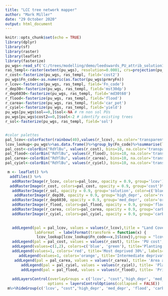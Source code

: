 ```yaml
---
title: "LCC tree network mapper"
author: "Mark Miller"
date: "29 October 2020"
output: html_document
---
```


```r
knitr::opts_chunk$set(echo = TRUE)
library(dplyr)
library(sf)
library(raster)
library(leaflet)
library(fasterize)
pu_wgs<-read_sf('C:/trees/modelling/demo/leedswards_PU_attrib_solution1_wgs.shp')
ras_templ<-raster(extent(pu_wgs), resolution=0.0001, crs=projection(pu_wgs))# approx 5m acc
r_cost<-fasterize(pu_wgs, ras_templ, field='cost2')
pu_wgs$Fn_code<-as.numeric(as.factor(pu_wgs$prmryFn))
r_lcov<-fasterize(pu_wgs, ras_templ, field='Fn_code')
r_dep30<-fasterize(pu_wgs, ras_templ, field='mst30dp')
r_dep6030<-fasterize(pu_wgs, ras_templ, field='md30t60')
r_flood<-fasterize(pu_wgs, ras_templ, field='flood')
r_carea<-fasterize(pu_wgs, ras_templ, field='car_pot')
r_cyiel<-fasterize(pu_wgs, ras_templ, field='yield')
pu_wgs[pu_wgs$sol==0,]$sol<-NA # rm non sol PUs
pu_wgs[pu_wgs$cost2==0,]$sol<-2 # identify existing trees
r_sol<-fasterize(pu_wgs, ras_templ, field='sol')


#color palettes
pal_lcov<-colorFactor(rainbow(40),values(r_lcov), na.color='transparent')
lcov_lookup<-pu_wgs%>%as.data.frame()%>%group_by(Fn_code)%>%summarise(lcov=first(prmryFn))
pal_cost<-colorBin("RdYlBu", values(r_cost), bins=10, na.color='transparent')
pal_flood<-colorBin("RdYlBu", values(r_flood), bins=10, na.color='transparent')
pal_carea<-colorBin("RdYlBu", values(r_carea), bins=10, na.color='transparent')
pal_cyiel<-colorBin("RdYlBu", values(r_cyiel), bins=10, na.color='transparent')

 m <- leaflet() %>%
  addTiles() %>% 
   addRasterImage(r_lcov, colors=pal_lcov, opacity = 0.9, group='lcov')%>%
  addRasterImage(r_cost, colors=pal_cost, opacity = 0.9, group='cost')%>%
   addRasterImage(r_sol, opacity = 0.9, group='solution', color=c('blue', 'green'))%>%
    addRasterImage(r_dep30, opacity = 0.9, group='high_depr', color='red')%>%
   addRasterImage(r_dep6030, opacity = 0.9, group='med_depr', color='orange')%>%
   addRasterImage(r_flood, colors=pal_flood, opacity = 0.9, group='flood')%>%
   addRasterImage(r_carea, colors=pal_carea, opacity = 0.9, group='carbon_area')%>%
   addRasterImage(r_cyiel, colors=pal_cyiel, opacity = 0.9, group='carbon_yield')%>%
   

   addLegend(pal = pal_lcov, values = values(r_lcov),title = "Land Cover",
             labFormat  = labelFormat(transform = function(x) {
              lcov_lookup[lcov_lookup$Fn_code==x,]$lcov}),group = "lcov", position = "bottomleft")%>%
   addLegend(pal = pal_cost, values = values(r_cost), title= 'PU cost', group = "cost", position = "bottomleft")%>%
   addLegend(values=c(1,2), colors=c('blue', 'green'), title='Planting network', labels=c('new planting', 'existing trees'), group = "solution", position = "bottomleft")%>%
   addLegend(values=1, colors='red', title='Most deprived 30%', labels='1', group = "high_depr", position = "bottomleft")%>%
      addLegend(values=1, colors='orange', title='Intermediate deprivation', labels='1', group = "med_depr", position = "bottomleft")%>%
    addLegend(pal = pal_carea, values = values(r_carea), title= 'Area available for planting', group = "carbon_area", position = "bottomleft")%>%
       addLegend(pal = pal_cyiel, values = values(r_cyiel), title= 'Planting yield', group = "carbon_yield", position = "bottomleft")%>%
       addLegend(pal = pal_flood, values = values(r_flood), title= 'Priority flood planting', group = "flood", position = "bottomleft")%>%
   
   addLayersControl(overlayGroups = c('lcov', "cost",'high_depr', 'med_depr', 'flood', 'carbon_area', 'carbon_yield', "solution"),
                   options = layersControlOptions(collapsed = FALSE))
 m%>%hideGroup(c('lcov', "cost",'high_depr', 'med_depr', 'flood', 'carbon_area', 'carbon_yield', "solution"))

```
